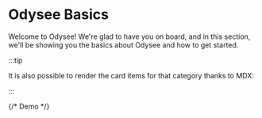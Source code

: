 # Odysee Basics

Welcome to Odysee! We're glad to have you on board, and in this section, we'll be showing you the basics about Odysee and how to get started. 

:::tip

It is also possible to render the card items for that category thanks to MDX:

:::


<DocCardList items={useCurrentSidebarCategory().items}/>


<div class="container" style={{ padding: 0 }}>
  <div class="row">
    {/* Demo */}
    <div class="col col-- margin-bottom--lg">
      <Card
        class="card"
        to={'/category/setting-up-your-account'}
        title={'Hello'}
        faIcon="fa-circle-play"
        thumbnail="https://i.imgur.com/vu3pTG8.png"
        description={'How to set up your account. The icon is fa-circle-play'}
      ></Card>
    </div>
    <div class="col col--6 margin-bottom--lg">
      <Card
        class="card"
        to={'/category/setting-up-your-account'}
        title={'🔥 Setup'}
        description={'How to set up your account.'}
      />
    </div>
    <div class="col col--6 margin-bottom--lg">
      <Card
        class="card"
        to={'/category/setting-up-your-account'}
        title={'🔥 Setup'}
        description={'How to set up your account.'}
      />
    </div>
    <div class="col col--3 margin-bottom--lg">
      <ThumbnailCard
        title="Setup"
        faIcon="fa-circle-play"
        description="How to set up your account."
        to={'/category/setting-up-your-account'}
        thumbnail="https://placehold.co/1200x600"
      />
    </div>
    <div class="col col--3 margin-bottom--lg">
      <ThumbnailCard
        title="🔥 Setup"
        description="How to set up your account."
        to={'/category/setting-up-your-account'}
        thumbnail="https://placehold.co/1200x600"
      />
    </div>
    <div class="col col--3 margin-bottom--lg">
      <ThumbnailCard
        title="🔥 Setup"
        description="How to set up your account."
        to={'/category/setting-up-your-account'}
        thumbnail="https://placehold.co/1200x600"
      />
    </div>
    <div class="col col--3 margin-bottom--lg">
      <ThumbnailCard
        title="🔥 Setup"
        description="How to set up your account."
        to={'/category/setting-up-your-account'}
        thumbnail="https://placehold.co/1200x600"
      />
    </div>
  </div>
</div>
